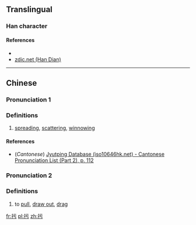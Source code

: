 ==Translingual==

===Han character===
{{Han char|rn=64|rad=手|as=03|sn=6|four=|canj=手一一尸 (QMMS)|ids=⿰[[扌]][[亏]]}}

====References====
* {{Han ref|kx=0418.010|dkj=11800|dj=0764.170|hdz=31829.020|uh=625D|ud=25181}}
*[http://www.zdic.net/z/1a/js/625D.htm zdic.net (Han Dian)]

----

==Chinese==
{{zh-hanzi-box|[[扝]]}}

===Pronunciation 1===
{{zh-pron
|m=kū
|c=fu1
|mc=y
|oc=y
|ma=
|cat=v
}}

===Definitions===

# {{context|agriculture}} [[spread]]ing, [[scatter]]ing, [[winnow]]ing

====References====
*(''Cantonese'') [http://www.iso10646hk.net/jp/document/download.jsp Jyutping Database (iso10646hk.net) - Cantonese Pronunciation List (Part 2), p. 112]

===Pronunciation 2===
{{zh-pron
|m=yū,wū
|c=
|ma=
|cat=v
}}

===Definitions===

# to [[pull]], [[draw out]], [[drag]]

[[fr:扝]]
[[pl:扝]]
[[zh:扝]]